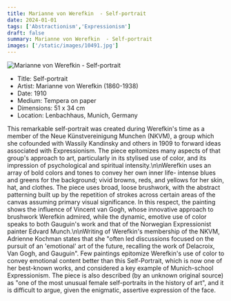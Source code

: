 ```yaml
---
title: Marianne von Werefkin  - Self-portrait
date: 2024-01-01
tags: ['Abstractionism','Expressionism']
draft: false
summary: Marianne von Werefkin  - Self-portrait
images: ['/static/images/10491.jpg']
---
```


![Marianne von Werefkin  - Self-portrait](/static/images/10491.jpg)

* Title: Self-portrait
* Artist: Marianne von Werefkin  (1860-1938)
* Date: 1910
* Medium: Tempera on paper
* Dimensions: 51 x 34 cm
* Location: Lenbachhaus, Munich, Germany

This remarkable self-portrait was created during Werefkin's time as a member of the Neue Künstvereinigung Munchen (NKVM), a group which she cofounded with Wassily Kandinsky and others in 1909 to forward ideas associated with Expressionism. The piece epitomizes many aspects of that group's approach to art, particularly in its stylised use of color, and its impression of psychological and spiritual intensity.\n\nWerefkin uses an array of bold colors and tones to convey her own inner life- intense blues and greens for the background; vivid browns, reds, and yellows for her skin, hat, and clothes. The piece uses broad, loose brushwork, with the abstract patterning built up by the repetition of strokes across certain areas of the canvas assuming primary visual significance. In this respect, the painting shows the influence of Vincent van Gogh, whose innovative approach to brushwork Werefkin admired, while the dynamic, emotive use of color speaks to both Gauguin's work and that of the Norwegian Expressionist painter Edvard Munch.\n\nWriting of Werefkin's membership of the NKVM, Adrienne Kochman states that she \"often led discussions focused on the pursuit of an 'emotional' art of the future, recalling the work of Delacroix, Van Gogh, and Gauguin\". Few paintings epitomize Werefkin's use of color to convey emotional content better than this Self-Portrait, which is now one of her best-known works, and considered a key example of Munich-school Expressionism. The piece is also described (by an unknown original source) as \"one of the most unusual female self-portraits in the history of art\", and it is difficult to argue, given the enigmatic, assertive expression of the face.
